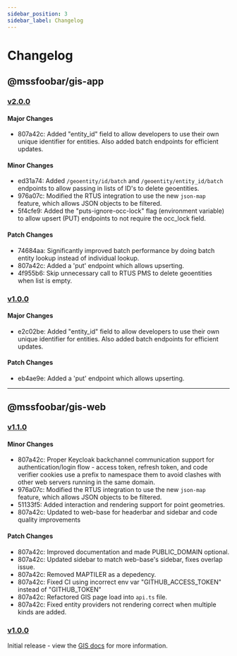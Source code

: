 ```yaml
---
sidebar_position: 3
sidebar_label: Changelog
---
```


# Changelog

## @mssfoobar/gis-app

### [v2.0.0](https://github.com/mssfoobar/gis/releases/tag/gis-app%2Fv2.0.0)

#### Major Changes

-   807a42c: Added "entity_id" field to allow developers to use their own unique identifier for entities. Also added batch endpoints for efficient updates.

#### Minor Changes

-   ed31a74: Added `/geoentity/id/batch` and `/geoentity/entity_id/batch` endpoints to allow passing in lists of ID's to delete geoentities.
-   976a07c: Modified the RTUS integration to use the new `json-map` feature, which allows JSON objects to be filtered.
-   5f4cfe9: Added the "puts-ignore-occ-lock" flag (environment variable) to allow upsert (PUT) endpoints to not require the occ_lock field.

#### Patch Changes

-   74684aa: Significantly improved batch performance by doing batch entity lookup instead of individual lookup.
-   807a42c: Added a 'put' endpoint which allows upserting.
-   4f955b6: Skip unnecessary call to RTUS PMS to delete geoentities when list is empty.

### [v1.0.0](https://github.com/mssfoobar/gis/releases/tag/gis-service%2Fv1.0.0)

#### Major Changes

-   e2c02be: Added "entity_id" field to allow developers to use their own unique identifier for entities. Also added batch endpoints for efficient updates.

#### Patch Changes

-   eb4ae9e: Added a 'put' endpoint which allows upserting.

---

## @mssfoobar/gis-web

### [v1.1.0](https://github.com/mssfoobar/gis/releases/tag/gis-web%2Fv1.1.0)

#### Minor Changes

-   807a42c: Proper Keycloak backchannel communication support for authentication/login flow - access token, refresh token, and code verifier cookies use a prefix to namespace them to avoid clashes with other web servers running in the same domain.
-   976a07c: Modified the RTUS integration to use the new `json-map` feature, which allows JSON objects to be filtered.
-   51133f5: Added interaction and rendering support for point geometries.
-   807a42c: Updated to web-base for headerbar and sidebar and code quality improvements

#### Patch Changes

-   807a42c: Improved documentation and made PUBLIC_DOMAIN optional.
-   807a42c: Updated sidebar to match web-base's sidebar, fixes overlap issue.
-   807a42c: Removed MAPTILER as a depedency.
-   807a42c: Fixed CI using incorrect env var "GITHUB_ACCESS_TOKEN" instead of "GITHUB_TOKEN"
-   807a42c: Refactored GIS page load into `api.ts` file.
-   807a42c: Fixed entity providers not rendering correct when multiple kinds are added.

### [v1.0.0](https://github.com/mssfoobar/gis/releases/tag/gis-web%2Fv1.0.0)

Initial release - view the [GIS docs](../overview.mdx) for more information.
